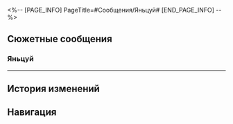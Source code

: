 <%-- [PAGE_INFO]
PageTitle=#Сообщения/Яньцуй#
[END_PAGE_INFO] --%>
{{Сообщение Инфобокс
|id          = 89
|Изображение = НИП Яньцуй Иконка.png
|Тип         = НИП
|Отправитель = Яньцуй
|ПодписьСоо  = О скидках на групповое питание в лс
|Фракция     = Лофу Сяньчжоу
}}

==Сюжетные сообщения==
===Яньцуй===
{{Сообщения
|условие_получения = 
|текст =
:'''(Первопроходец):''' Яньцуй
:{Выбор} (Рассказать о коробке с едой.)
:'''(Первопроходец):''' Я {{MC|ж=нашла|м=нашёл}} еду, вот координаты. Если у тебя есть время, можно пригласить работника Комиссии по балансу, чтобы он всё проверил.
:'''(Первопроходец):''' Упаковка целая, и я никого подозрительного здесь не вижу. Так странно...
:'''Яньцуй:''' !!!
:'''Яньцуй:''' Я узнала, что произошло. Сотрудники логистической компании только что связались со мной и сказали, что их робоптахи поломались.
:'''Яньцуй:''' Похоже, что никаких воров не было. Я поспешила с выводами.
:'''Яньцуй:''' Прости, что побеспокоила тебя, (Первопроходец). Оставь еду там, где {{MC|ж=нашла|м=нашёл}}. Не хочу засорять улицы испорченными продуктами, специалисты по логистике заберут.
:'''Яньцуй:''' В любом случае большое спасибо.
}}
----

==История изменений==
{{История изменений|2.7}}

==Навигация==
{{Сообщения Навбокс}}